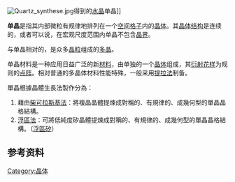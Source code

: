 {{NoteTA
|G1=Physics
}}[[File:Quartz_synthese.jpg|thumb]]得到的[[水晶|水晶]]单晶]]

'''单晶'''是指其内部微粒有规律地排列在一个[[空间格子|空间格子]]内的[[晶体|晶体]]。其[[晶体结构|晶体结构]]是连续的，或者可以说，在宏观尺度范围内单晶不包含[[晶界|晶界]]。

与单晶相对的，是众多[[晶粒|晶粒]]组成的[[多晶|多晶]]。

单晶材料是一种应用日益广泛的新[[材料|材料]]，由单独的一个[[晶体|晶体]]组成，其[[衍射花样|衍射花样]]为规则的[[点阵|点阵]]。相对普通的多晶体材料性能特殊，一般采用[[柴可拉斯基法|提拉法]]制备。

單晶根據晶體生長法製作分為：
#藉由[[柴可拉斯基法|柴可拉斯基法]]：將複晶晶體提煉成對稱的、有規律的、成幾何型的單晶晶格結構。
#[[浮區法|浮區法]]：可將低純度矽晶體提煉成對稱的、有規律的、成幾何型的單晶晶格結構。（[[浮區矽|浮區矽]]）

== 参考资料 ==
{{reflist}}

{{Authority control}}
{{tech-stub}}

[[Category:晶体|Category:晶体]]